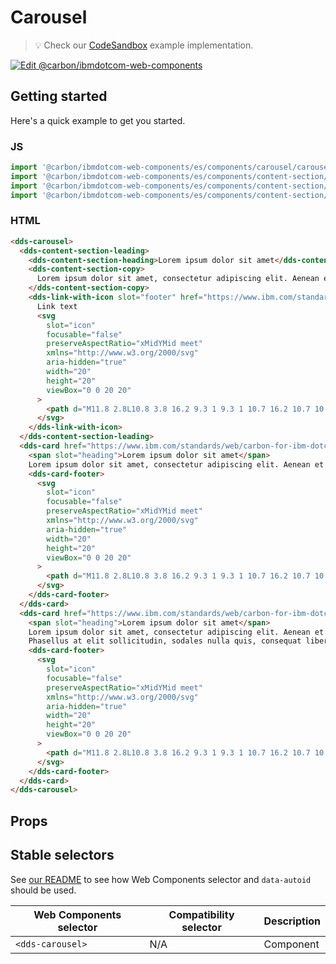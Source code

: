 
# Carousel

> 💡 Check our
> [CodeSandbox](https://githubbox.com/carbon-design-system/carbon-for-ibm-dotcom/tree/master/packages/web-components/examples/codesandbox/components/carousel)
> example implementation.

[![Edit @carbon/ibmdotcom-web-components](https://codesandbox.io/static/img/play-codesandbox.svg)](https://githubbox.com/carbon-design-system/carbon-for-ibm-dotcom/tree/master/packages/web-components/examples/codesandbox/components/carousel)

## Getting started

Here's a quick example to get you started.

### JS

```javascript
import '@carbon/ibmdotcom-web-components/es/components/carousel/carousel.js';
import '@carbon/ibmdotcom-web-components/es/components/content-section/content-section-leading.js';
import '@carbon/ibmdotcom-web-components/es/components/content-section/content-section-heading.js';
import '@carbon/ibmdotcom-web-components/es/components/content-section/content-section-copy.js';
```

### HTML

```html
<dds-carousel>
  <dds-content-section-leading>
    <dds-content-section-heading>Lorem ipsum dolor sit amet</dds-content-section-heading>
    <dds-content-section-copy>
      Lorem ipsum dolor sit amet, consectetur adipiscing elit. Aenean et ultricies est.
    </dds-content-section-copy>
    <dds-link-with-icon slot="footer" href="https://www.ibm.com/standards/web/carbon-for-ibm-dotcom">
      Link text
      <svg
        slot="icon"
        focusable="false"
        preserveAspectRatio="xMidYMid meet"
        xmlns="http://www.w3.org/2000/svg"
        aria-hidden="true"
        width="20"
        height="20"
        viewBox="0 0 20 20"
      >
        <path d="M11.8 2.8L10.8 3.8 16.2 9.3 1 9.3 1 10.7 16.2 10.7 10.8 16.2 11.8 17.2 19 10z"></path>
      </svg>
    </dds-link-with-icon>
  </dds-content-section-leading>
  <dds-card href="https://www.ibm.com/standards/web/carbon-for-ibm-dotcom">
    <span slot="heading">Lorem ipsum dolor sit amet</span>
    Lorem ipsum dolor sit amet, consectetur adipiscing elit. Aenean et ultricies est.
    <dds-card-footer>
      <svg
        slot="icon"
        focusable="false"
        preserveAspectRatio="xMidYMid meet"
        xmlns="http://www.w3.org/2000/svg"
        aria-hidden="true"
        width="20"
        height="20"
        viewBox="0 0 20 20"
      >
        <path d="M11.8 2.8L10.8 3.8 16.2 9.3 1 9.3 1 10.7 16.2 10.7 10.8 16.2 11.8 17.2 19 10z"></path>
      </svg>
    </dds-card-footer>
  </dds-card>
  <dds-card href="https://www.ibm.com/standards/web/carbon-for-ibm-dotcom">
    <span slot="heading">Lorem ipsum dolor sit amet</span>
    Lorem ipsum dolor sit amet, consectetur adipiscing elit. Aenean et ultricies est. Mauris iaculis eget dolor nec hendrerit.
    Phasellus at elit sollicitudin, sodales nulla quis, consequat libero.
    <dds-card-footer>
      <svg
        slot="icon"
        focusable="false"
        preserveAspectRatio="xMidYMid meet"
        xmlns="http://www.w3.org/2000/svg"
        aria-hidden="true"
        width="20"
        height="20"
        viewBox="0 0 20 20"
      >
        <path d="M11.8 2.8L10.8 3.8 16.2 9.3 1 9.3 1 10.7 16.2 10.7 10.8 16.2 11.8 17.2 19 10z"></path>
      </svg>
    </dds-card-footer>
  </dds-card>
</dds-carousel>
```

## Props

<Props of="dds-carousel" />

## Stable selectors

See [our README](https://github.com/carbon-design-system/carbon-for-ibm-dotcom/tree/master/packages/web-components#stable-selectors-for-analytics-and-integratione2e-testing-in-web-components) to see how Web Components selector and `data-autoid` should be used.

| Web Components selector | Compatibility selector | Description |
| ----------------------- | ---------------------- | ----------- |
| `<dds-carousel>`        | N/A                    | Component   |

<Description markdown={contributing} />
